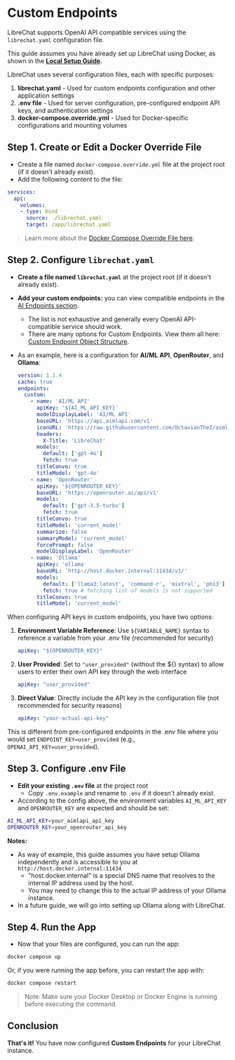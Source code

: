 
# Custom Endpoints

LibreChat supports OpenAI API compatible services using the `librechat.yaml` configuration file.

This guide assumes you have already set up LibreChat using Docker, as shown in the **[Local Setup Guide](/docs/quick_start/local_setup).**

<Callout type="info" title="Configuration Files Clarification">
LibreChat uses several configuration files, each with specific purposes:

1. **librechat.yaml** - Used for custom endpoints configuration and other application settings
2. **.env file** - Used for server configuration, pre-configured endpoint API keys, and authentication settings
3. **docker-compose.override.yml** - Used for Docker-specific configurations and mounting volumes
</Callout>

## Step 1. Create or Edit a Docker Override File

- Create a file named `docker-compose.override.yml` file at the project root (if it doesn't already exist).
- Add the following content to the file:

```yaml
services:
  api:
    volumes:
    - type: bind
      source: ./librechat.yaml
      target: /app/librechat.yaml
```

> Learn more about the [Docker Compose Override File here](/docs/configuration/docker_override).

## Step 2. Configure `librechat.yaml`

- **Create a file named `librechat.yaml`** at the project root (if it doesn't already exist).
- **Add your custom endpoints:** you can view compatible endpoints in the [AI Endpoints section](/docs/configuration/librechat_yaml/ai_endpoints).
  - The list is not exhaustive and generally every OpenAI API-compatible service should work.
  - There are many options for Custom Endpoints. View them all here: [Custom Endpoint Object Structure](/docs/configuration/librechat_yaml/object_structure/custom_endpoint).
- As an example, here is a configuration for **AI/ML API**, **OpenRouter**, and **Ollama**:

  ```yaml
  version: 1.1.4
  cache: true
  endpoints:
    custom:
      - name: 'AI/ML API'
        apiKey: '${AI_ML_API_KEY}'
        modelDisplayLabel: 'AI/ML API'
        baseURL: 'https://api.aimlapi.com/v1'
        iconURL: 'https://raw.githubusercontent.com/OctavianTheI/aimlapi-assets-devrel/main/aimlapi%20square%20Logo%20Icon.svg'
        headers:
          X-Title: 'LibreChat'
        models:
          default: ['gpt-4o']
          fetch: true
        titleConvo: true
        titleModel: 'gpt-4o'
      - name: 'OpenRouter'
        apiKey: '${OPENROUTER_KEY}'
        baseURL: 'https://openrouter.ai/api/v1'
        models:
          default: ['gpt-3.5-turbo']
          fetch: true
        titleConvo: true
        titleModel: 'current_model'
        summarize: false
        summaryModel: 'current_model'
        forcePrompt: false
        modelDisplayLabel: 'OpenRouter'
      - name: 'Ollama'
        apiKey: 'ollama'
        baseURL: 'http://host.docker.internal:11434/v1/'
        models:
          default: ['llama3:latest', 'command-r', 'mixtral', 'phi3']
          fetch: true # fetching list of models is not supported
        titleConvo: true
        titleModel: 'current_model'
  ```

<Callout type="warning" title="Important: API Key Configuration">
When configuring API keys in custom endpoints, you have two options:

1. **Environment Variable Reference**: Use `${VARIABLE_NAME}` syntax to reference a variable from your .env file (recommended for security)
   ```yaml
   apiKey: "${OPENROUTER_KEY}"
   ```

2. **User Provided**: Set to `"user_provided"` (without the ${} syntax) to allow users to enter their own API key through the web interface
   ```yaml
   apiKey: "user_provided"
   ```

3. **Direct Value**: Directly include the API key in the configuration file (not recommended for security reasons)
   ```yaml
   apiKey: "your-actual-api-key"
   ```

This is different from pre-configured endpoints in the .env file where you would set `ENDPOINT_KEY=user_provided` (e.g., `OPENAI_API_KEY=user_provided`).

</Callout>

## Step 3. Configure .env File

- **Edit your existing `.env` file** at the project root
  - Copy `.env.example` and rename to `.env` if it doesn't already exist.
- According to the config above, the environment variables `AI_ML_API_KEY` and `OPENROUTER_KEY` are expected and should be set:

```bash
AI_ML_API_KEY=your_aimlapi_api_key
OPENROUTER_KEY=your_openrouter_api_key
```

**Notes:**
- As way of example, this guide assumes you have setup Ollama independently and is accessible to you at `http://host.docker.internal:11434`
    - "host.docker.internal" is a special DNS name that resolves to the internal IP address used by the host.
    - You may need to change this to the actual IP address of your Ollama instance.
- In a future guide, we will go into setting up Ollama along with LibreChat.

## Step 4. Run the App

- Now that your files are configured, you can run the app:

```bash
docker compose up
```

Or, if you were running the app before, you can restart the app with:

```bash
docker compose restart
```

> Note: Make sure your Docker Desktop or Docker Engine is running before executing the command.

## Conclusion

**That's it!** You have now configured **Custom Endpoints** for your LibreChat instance. 

<AdditionalLinks />
